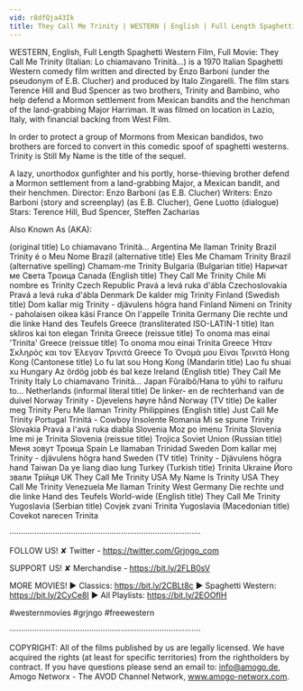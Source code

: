 ```yaml
---
vid: r8dfQja43Ik
title: They Call Me Trinity | WESTERN | English | Full Length Spaghetti Western Film | Full Movie
---
```


WESTERN, English, Full Length Spaghetti Western Film, Full Movie: They Call Me Trinity (Italian: Lo chiamavano Trinità...) is a 1970 Italian Spaghetti Western comedy film written and directed by Enzo Barboni (under the pseudonym of E.B. Clucher) and produced by Italo Zingarelli. The film stars Terence Hill and Bud Spencer as two brothers, Trinity and Bambino, who help defend a Mormon settlement from Mexican bandits and the henchman of the land-grabbing Major Harriman. It was filmed on location in Lazio, Italy, with financial backing from West Film.

In order to protect a group of Mormons from Mexican bandidos, two brothers are forced to convert in this comedic spoof of spaghetti westerns. Trinity is Still My Name is the title of the sequel.

A lazy, unorthodox gunfighter and his portly, horse-thieving brother defend a Mormon settlement from a land-grabbing Major, a Mexican bandit, and their henchmen.
Director: Enzo Barboni (as E.B. Clucher)
Writers: Enzo Barboni (story and screenplay) (as E.B. Clucher), Gene Luotto (dialogue)
Stars: Terence Hill, Bud Spencer, Steffen Zacharias

Also Known As (AKA):

(original title) Lo chiamavano Trinità...
Argentina Me llaman Trinity
Brazil Trinity é o Meu Nome
Brazil (alternative title) Eles Me Chamam Trinity
Brazil (alternative spelling) Chamam-me Trinity
Bulgaria (Bulgarian title) Наричат ме Света Троица
Canada (English title) They Call Me Trinity
Chile Mi nombre es Trinity
Czech Republic Pravá a levá ruka d'ábla
Czechoslovakia Pravá a levá ruka d'ábla
Denmark De kalder mig Trinity
Finland (Swedish title) Dom kallar mig Trinity - djävulens högra hand
Finland Nimeni on Trinity - paholaisen oikea käsi
France On l'appelle Trinita
Germany Die rechte und die linke Hand des Teufels
Greece (transliterated ISO-LATIN-1 title) Itan skliros kai ton elegan Trinita
Greece (reissue title) To onoma mas einai 'Trinita'
Greece (reissue title) To onoma mou einai Trinita
Greece Ήταν Σκληρός και τον Έλεγαν Τρινιτά
Greece Το Όνομά μου Είναι Τρινιτά
Hong Kong (Cantonese title) Lo fu lat sou
Hong Kong (Mandarin title) Lao fu shuai xu
Hungary Az ördög jobb és bal keze
Ireland (English title) They Call Me Trinity
Italy Lo chiamavano Trinità...
Japan Fûraibô/Hana to yûhi to raifuru to...
Netherlands (informal literal title) De linker- en de rechterhand van de duivel
Norway Trinity - Djevelens høyre hånd
Norway (TV title) De kaller meg Trinity
Peru Me llaman Trinity
Philippines (English title) Just Call Me Trinity
Portugal Trinitá - Cowboy Insolente
Romania Mi se spune Trinity
Slovakia Pravá a l'avá ruka diabla
Slovenia Moz po imenu Trinita
Slovenia Ime mi je Trinita
Slovenia (reissue title) Trojica
Soviet Union (Russian title) Меня зовут Троица
Spain Le llamaban Trinidad
Sweden Dom kallar mej Trinity - djävulens högra hand
Sweden (TV title) Trinity - Djävulens högra hand
Taiwan Da ye liang diao lung
Turkey (Turkish title) Trinita
Ukraine Його звали Трiйця
UK They Call Me Trinity
USA My Name Is Trinity
USA They Call Me Trinity
Venezuela Me llaman Trinity
West Germany Die rechte und die linke Hand des Teufels
World-wide (English title) They Call Me Trinity
Yugoslavia (Serbian title) Covjek zvani Trinita
Yugoslavia (Macedonian title) Covekot narecen Trinita

····················································································

FOLLOW US!
✘ Twitter - https://twitter.com/Grjngo_com

SUPPORT US!
✘ Merchandise - https://bit.ly/2FLB0sV

MORE MOVIES! 
► Classics: https://bit.ly/2CBLt8c 
► Spaghetti Western: https://bit.ly/2CyCe8I 
► All Playlists: https://bit.ly/2EOOfIH 

#westernmovies #grjngo #freewestern

····················································································

COPYRIGHT: All of the films published by us are legally licensed. We have acquired the rights (at least for specific territories) from the rightholders by contract. If you have questions please send an email to: info@amogo.de, Amogo Networx - The AVOD Channel Network, www.amogo-networx.com.